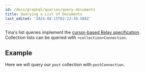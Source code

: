 ```yaml
---
id: /docs/graphql/queries/query-documents
title: Querying a List of Documents
last_edited: '2024-08-15T02:22:39.588Z'
---
```


Tina's list queries implement the [cursor-based Relay specification](https://relay.dev/graphql/connections.htm). Collection lists can be queried with `<collection>Connection`.

## Example

Here we will query our `post` collection with `postConnection`.

<GraphQLCodeBlock
  query="{
  ##postConnection#{
  ####edges#{
  ######node#{
  ########id
  ########title
  ######}
  ####}
  ##}
  }"
  response="{
  ##&#x22;data&#x22;:#{
  ####&#x22;postConnection&#x22;:#{
  ######&#x22;edges&#x22;:#[
  ########{
  ##########&#x22;node&#x22;:#{
  ############&#x22;id&#x22;:#&#x22;content/posts/anotherPost.json&#x22;,
  ############&#x22;title&#x22;:#&#x22;Just#Another#Blog#Post&#x22;
  ##########}
  ########},
  ########{
  ##########&#x22;node&#x22;:#{
  ############&#x22;id&#x22;:#&#x22;content/posts/nested/anotherPost.json&#x22;,
  ############&#x22;title&#x22;:#&#x22;Just#Another#Blog#Post&#x22;
  ##########}
  ########},
  ########{
  ##########&#x22;node&#x22;:#{
  ############&#x22;id&#x22;:#&#x22;content/posts/voteForPedro.json&#x22;,
  ############&#x22;title&#x22;:#&#x22;Vote#For#Pedro&#x22;
  ##########}
  ########}
  ######]
  ####}
  ##}
  }"
/>
